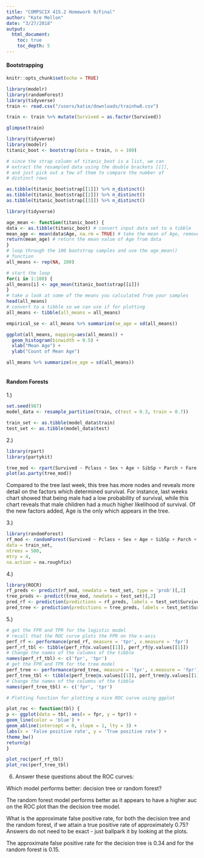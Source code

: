 ```yaml
---
title: "COMPSCIX 415.2 Homework 9/Final"
author: "Kate Mellon"
date: "3/27/2018"
output:
  html_document:
    toc: true
    toc_depth: 5
---
```


#### Bootstrapping
```r
knitr::opts_chunk$set(echo = TRUE)

library(modelr)
library(randomForest)
library(tidyverse)
train <- read.csv("/users/katie/downloads/trainhw8.csv")

train <- train %>% mutate(Survived = as.factor(Survived))

glimpse(train)

```


```r
library(tidyverse)
library(modelr)
titanic_boot <- bootstrap(data = train, n = 100)

```


```r
# since the strap column of titanic_boot is a list, we can
# extract the resampled data using the double brackets [[]],
# and just pick out a few of them to compare the number of
# distinct rows

as.tibble(titanic_boot$strap[[1]]) %>% n_distinct()
as.tibble(titanic_boot$strap[[2]]) %>% n_distinct()
as.tibble(titanic_boot$strap[[3]]) %>% n_distinct()

```


```r
library(tidyverse)

age_mean <- function(titanic_boot) {
data <- as.tibble(titanic_boot) # convert input data set to a tibble
mean_age <- mean(data$Age, na.rm = TRUE) # take the mean of Age, remove NAs
return(mean_age) # return the mean value of Age from data
}
# loop through the 100 bootstrap samples and use the age_mean()
# function
all_means <- rep(NA, 100)

# start the loop
for(i in 1:100) {
all_means[i] <- age_mean(titanic_boot$strap[[i]])
}
# take a look at some of the means you calculated from your samples
head(all_means)
# convert to a tibble so we can use if for plotting
all_means <- tibble(all_means = all_means)

empirical_se <- all_means %>% summarize(se_age = sd(all_means))

```


```r
ggplot(all_means, mapping=aes(all_means)) +
  geom_histogram(binwidth = 0.5) +
  xlab("Mean Age") +
  ylab("Count of Mean Age")
```


```r
all_means %>% summarize(se_age = sd(all_means))



```


#### Random Forests


1.)

```r
set.seed(987)
model_data <- resample_partition(train, c(test = 0.3, train = 0.7))

train_set <- as.tibble(model_data$train)
test_set <- as.tibble(model_data$test)

```

2.)

```r
library(rpart)
library(partykit)

tree_mod <- rpart(Survived ~ Pclass + Sex + Age + SibSp + Parch + Fare + Embarked, data = train_set)
plot(as.party(tree_mod))

```

Compared to the tree last week, this tree has more nodes and reveals more detail on the factors which determined survival. For instance, last weeks chart showed that being male had a low probability of survival, while this chart reveals that male children had a much higher likelihood of survival. Of the new factors added, Age is the only which appears in the tree.

3.)

```r
library(randomForest)
rf_mod <- randomForest(Survived ~ Pclass + Sex + Age + SibSp + Parch + Fare + Embarked,
data = train_set,
ntrees = 500,
mtry = 4,
na.action = na.roughfix)
```


4.) 

```r
library(ROCR)
rf_preds <- predict(rf_mod, newdata = test_set, type = 'prob')[,2]
tree_preds <- predict(tree_mod, newdata = test_set)[,2]
pred_rf <- prediction(predictions = rf_preds, labels = test_set$Survived)
pred_tree <- prediction(predictions = tree_preds, labels = test_set$Survived)

```


5.)

```r

# get the FPR and TPR for the logistic model
# recall that the ROC curve plots the FPR on the x-axis
perf_rf <- performance(pred_rf, measure = 'tpr', x.measure = 'fpr')
perf_rf_tbl <- tibble(perf_rf@x.values[[1]], perf_rf@y.values[[1]])
# Change the names of the columns of the tibble
names(perf_rf_tbl) <- c('fpr', 'tpr')
# get the FPR and TPR for the tree model
perf_tree <- performance(pred_tree, measure = 'tpr', x.measure = 'fpr')
perf_tree_tbl <- tibble(perf_tree@x.values[[1]], perf_tree@y.values[[1]])
# Change the names of the columns of the tibble
names(perf_tree_tbl) <- c('fpr', 'tpr')

# Plotting function for plotting a nice ROC curve using ggplot

plot_roc <- function(tbl) {
p <- ggplot(data = tbl, aes(x = fpr, y = tpr)) +
geom_line(color = 'blue') +
geom_abline(intercept = 0, slope = 1, lty = 3) +
labs(x = 'False positive rate', y = 'True positive rate') +
theme_bw()
return(p)
}

plot_roc(perf_rf_tbl)
plot_roc(perf_tree_tbl)

```

6. Answer these questions about the ROC curves:

Which model performs better: decision tree or random forest?

The random forest model performs better as it appears to have a higher auc on the ROC plot than the decision tree model.

What is the approximate false positive rate, for both the decision tree and the random forest, if we attain a true positive rate of approximately 0.75? Answers do not need to be exact - just ballpark it by looking at the plots.

The approximate false positive rate for the decision tree is 0.34 and for the random forest is 0.15.



